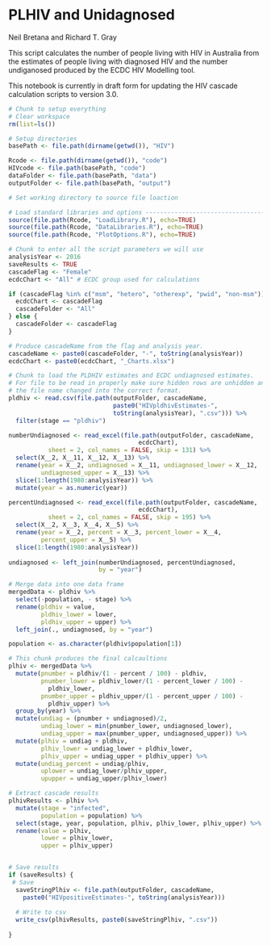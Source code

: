 PLHIV and Unidagnosed
=====================

Neil Bretana and Richard T. Gray

This script calculates the number of people living with HIV in
Australia from the estimates of people living with diagnosed HIV and
the number undiganosed produced by the ECDC HIV Modelling tool. 

This notebook is currently in draft form for updating the HIV cascade 
calculation scripts to version 3.0.

```r
# Chunk to setup everything
# Clear workspace
rm(list=ls()) 

# Setup directories
basePath <- file.path(dirname(getwd()), "HIV")

Rcode <- file.path(dirname(getwd()), "code") 
HIVcode <- file.path(basePath, "code") 
dataFolder <- file.path(basePath, "data")
outputFolder <- file.path(basePath, "output")

# Set working directory to source file loaction

# Load standard libraries and options ----------------------------------
source(file.path(Rcode, "LoadLibrary.R"), echo=TRUE)
source(file.path(Rcode, "DataLibraries.R"), echo=TRUE)
source(file.path(Rcode, "PlotOptions.R"), echo=TRUE)

```

```r
# Chunk to enter all the script parameters we will use
analysisYear <- 2016
saveResults <- TRUE 
cascadeFlag <- "Female"
ecdcChart <- "All" # ECDC group used for calculations

if (cascadeFlag %in% c("msm", "hetero", "otherexp", "pwid", "non-msm")) {
  ecdcChart <- cascadeFlag
  cascadeFolder <- "All"
} else {
  cascadeFolder <- cascadeFlag
}

# Produce cascadeName from the flag and analysis year. 
cascadeName <- paste0(cascadeFolder, "-", toString(analysisYear))
ecdcChart <- paste0(ecdcChart, "_Charts.xlsx")

```

```r
# Chunk to load the PLDHIV estimates and ECDC undiagnosed estimates. 
# For file to be read in properly make sure hidden rows are unhidden and
# the file name changed into the correct format. 
pldhiv <- read.csv(file.path(outputFolder, cascadeName, 
                             paste0("HIVpldhivEstimates-",
                             toString(analysisYear), ".csv"))) %>%
  filter(stage == "pldhiv")

numberUndiagnosed <- read_excel(file.path(outputFolder, cascadeName,
                                    ecdcChart),
           sheet = 2, col_names = FALSE, skip = 131) %>%
  select(X__2, X__11, X__12, X__13) %>%
  rename(year = X__2, undiagnosed = X__11, undiagnosed_lower = X__12,
         undiagnosed_upper = X__13) %>%
  slice(1:length(1980:analysisYear)) %>%
  mutate(year = as.numeric(year))

percentUndiagnosed <- read_excel(file.path(outputFolder, cascadeName,
                                    ecdcChart),
           sheet = 2, col_names = FALSE, skip = 195) %>%
  select(X__2, X__3, X__4, X__5) %>%
  rename(year = X__2, percent = X__3, percent_lower = X__4,
         percent_upper = X__5) %>%
  slice(1:length(1980:analysisYear))
  
undiagnosed <- left_join(numberUndiagnosed, percentUndiagnosed, 
                         by = "year")

# Merge data into one data frame
mergedData <- pldhiv %>%
  select(-population, - stage) %>%
  rename(pldhiv = value,
         pldhiv_lower = lower,
         pldhiv_upper = upper) %>%
  left_join(., undiagnosed, by = "year")

population <- as.character(pldhiv$population[1])

```


```r
# This chunk produces the final calcaultions
plhiv <- mergedData %>%
  mutate(pnumber = pldhiv/(1 - percent / 100) - pldhiv,
         pnumber_lower = pldhiv_lower/(1 - percent_lower / 100) -
           pldhiv_lower,
         pnumber_upper = pldhiv_upper/(1 - percent_upper / 100) -
           pldhiv_upper) %>%
  group_by(year) %>%
  mutate(undiag = (pnumber + undiagnosed)/2,
         undiag_lower = min(pnumber_lower, undiagnosed_lower),
         undiag_upper = max(pnumber_upper, undiagnosed_upper)) %>%
  mutate(plhiv = undiag + pldhiv,
         plhiv_lower = undiag_lower + pldhiv_lower,
         plhiv_upper = undiag_upper + pldhiv_upper) %>%
  mutate(undiag_percent = undiag/plhiv,
         uplower = undiag_lower/plhiv_upper,
         upupper = undiag_upper/plhiv_lower) 

# Extract cascade results
plhivResults <- plhiv %>% 
  mutate(stage = "infected",
         population = population) %>%
  select(stage, year, population, plhiv, plhiv_lower, plhiv_upper) %>%
  rename(value = plhiv,
         lower = plhiv_lower,
         upper = plhiv_upper)


# Save results
if (saveResults) {
 # Save
  saveStringPlhiv <- file.path(outputFolder, cascadeName, 
    paste0("HIVpositiveEstimates-", toString(analysisYear)))
  
  # Write to csv
  write_csv(plhivResults, paste0(saveStringPlhiv, ".csv")) 
  
}
```
